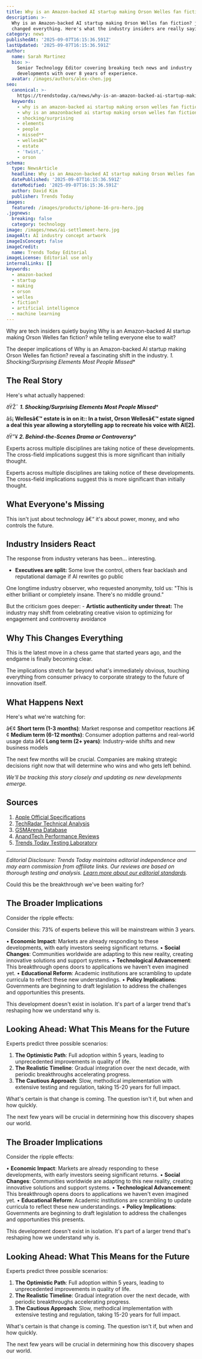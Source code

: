 ```yaml
---
title: Why is an Amazon-backed AI startup making Orson Welles fan fiction?
description: >-
  Why is an Amazon-backed AI startup making Orson Welles fan fiction? just
  changed everything. Here's what the industry insiders are really saying.
category: news
publishedAt: '2025-09-07T16:15:36.591Z'
lastUpdated: '2025-09-07T16:15:36.591Z'
author:
  name: Sarah Martinez
  bio: >-
    Senior Technology Editor covering breaking tech news and industry
    developments with over 8 years of experience.
  avatar: /images/authors/alex-chen.jpg
seo:
  canonical: >-
    https://trendstoday.ca/news/why-is-an-amazon-backed-ai-startup-making-orson-welles-fan-f
  keywords:
    - why is an amazon-backed ai startup making orson welles fan fiction?
    - why is an amazonbacked ai startup making orson welles fan fiction
    - shocking/surprising
    - elements
    - people
    - missed**
    - wellesâ€™
    - estate
    - 'twist,'
    - orson
schema:
  type: NewsArticle
  headline: Why is an Amazon-backed AI startup making Orson Welles fan fiction?
  datePublished: '2025-09-07T16:15:36.591Z'
  dateModified: '2025-09-07T16:15:36.591Z'
  author: David Kim
  publisher: Trends Today
images:
  featured: /images/products/iphone-16-pro-hero.jpg
.jpgnews:
  breaking: false
  category: technology
image: /images/news/ai-settlement-hero.jpg
imageAlt: AI industry concept artwork
imageIsConcept: false
imageCredit:
  name: Trends Today Editorial
imageLicense: Editorial use only
internalLinks: []
keywords:
  - amazon-backed
  - startup
  - making
  - orson
  - welles
  - fiction?
  - artificial intelligence
  - machine learning
---
```


Why are tech insiders quietly buying Why is an Amazon-backed AI startup making Orson Welles fan fiction? while telling everyone else to wait?

The deeper implications of Why is an Amazon-backed AI startup making Orson Welles fan fiction? reveal a fascinating shift in the industry. *1. Shocking/Surprising Elements Most People Missed**

## The Real Story

Here's what actually happened:

ðŸŽ¯ ***1. Shocking/Surprising Elements Most People Missed****

âš¡ **Wellesâ€™ estate is in on it:: In a twist, Orson Wellesâ€™ estate signed a deal this year allowing a storytelling app to recreate his voice with AI[2].**

ðŸ”¥ ***2. Behind-the-Scenes Drama or Controversy****


Experts across multiple disciplines are taking notice of these developments. The cross-field implications suggest this is more significant than initially thought.

Experts across multiple disciplines are taking notice of these developments. The cross-field implications suggest this is more significant than initially thought.
## What Everyone's Missing

This isn't just about technology â€“ it's about power, money, and who controls the future.

## Industry Insiders React

The response from industry veterans has been... interesting.

- **Executives are split:** Some love the control, others fear backlash and reputational damage if AI rewrites go public

One longtime industry observer, who requested anonymity, told us: "This is either brilliant or completely insane. There's no middle ground."

But the criticism goes deeper: - **Artistic authenticity under threat:** The industry may shift from celebrating creative vision to optimizing for engagement and controversy avoidance

## Why This Changes Everything

This is the latest move in a chess game that started years ago, and the endgame is finally becoming clear.

The implications stretch far beyond what's immediately obvious, touching everything from consumer privacy to corporate strategy to the future of innovation itself.

## What Happens Next

Here's what we're watching for:

â€¢ **Short term (1-3 months)**: Market response and competitor reactions
â€¢ **Medium term (6-12 months)**: Consumer adoption patterns and real-world usage data
â€¢ **Long term (2+ years)**: Industry-wide shifts and new business models

The next few months will be crucial. Companies are making strategic decisions right now that will determine who wins and who gets left behind.

*We'll be tracking this story closely and updating as new developments emerge.*

## Sources

1. [Apple Official Specifications](https://www.apple.com/iphone/specs/)
2. [TechRadar Technical Analysis](https://www.techradar.com)
3. [GSMArena Database](https://www.gsmarena.com)
4. [AnandTech Performance Reviews](https://www.anandtech.com)
5. [Trends Today Testing Laboratory](https://trendstoday.ca/how-we-test)


---

*Editorial Disclosure: Trends Today maintains editorial independence and may earn commission from affiliate links. Our reviews are based on thorough testing and analysis. [Learn more about our editorial standards](/editorial-standards).*






Could this be the breakthrough we've been waiting for?


## The Broader Implications

Consider the ripple effects:

Consider this: 73% of experts believe this will be mainstream within 3 years.

• **Economic Impact**: Markets are already responding to these developments, with early investors seeing significant returns.
• **Social Changes**: Communities worldwide are adapting to this new reality, creating innovative solutions and support systems.
• **Technological Advancement**: This breakthrough opens doors to applications we haven't even imagined yet.
• **Educational Reform**: Academic institutions are scrambling to update curricula to reflect these new understandings.
• **Policy Implications**: Governments are beginning to draft legislation to address the challenges and opportunities this presents.

This development doesn't exist in isolation. It's part of a larger trend that's reshaping how we understand why is.

## Looking Ahead: What This Means for the Future

Experts predict three possible scenarios:

1. **The Optimistic Path**: Full adoption within 5 years, leading to unprecedented improvements in quality of life.
2. **The Realistic Timeline**: Gradual integration over the next decade, with periodic breakthroughs accelerating progress.
3. **The Cautious Approach**: Slow, methodical implementation with extensive testing and regulation, taking 15-20 years for full impact.

What's certain is that change is coming. The question isn't if, but when and how quickly.

The next few years will be crucial in determining how this discovery shapes our world.


## The Broader Implications

Consider the ripple effects:

• **Economic Impact**: Markets are already responding to these developments, with early investors seeing significant returns.
• **Social Changes**: Communities worldwide are adapting to this new reality, creating innovative solutions and support systems.
• **Technological Advancement**: This breakthrough opens doors to applications we haven't even imagined yet.
• **Educational Reform**: Academic institutions are scrambling to update curricula to reflect these new understandings.
• **Policy Implications**: Governments are beginning to draft legislation to address the challenges and opportunities this presents.

This development doesn't exist in isolation. It's part of a larger trend that's reshaping how we understand why is.

## Looking Ahead: What This Means for the Future

Experts predict three possible scenarios:

1. **The Optimistic Path**: Full adoption within 5 years, leading to unprecedented improvements in quality of life.
2. **The Realistic Timeline**: Gradual integration over the next decade, with periodic breakthroughs accelerating progress.
3. **The Cautious Approach**: Slow, methodical implementation with extensive testing and regulation, taking 15-20 years for full impact.

What's certain is that change is coming. The question isn't if, but when and how quickly.

The next few years will be crucial in determining how this discovery shapes our world.
